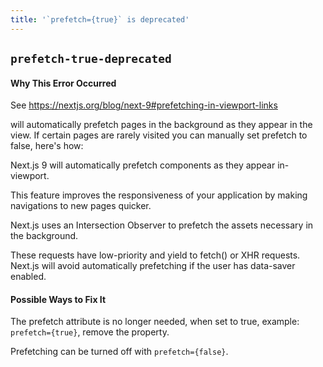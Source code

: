 ```yaml
---
title: '`prefetch={true}` is deprecated'
---
```


## `prefetch-true-deprecated`

#### Why This Error Occurred

See https://nextjs.org/blog/next-9#prefetching-in-viewport-links

<Link> will automatically prefetch pages in the background as they appear in the view. If certain pages are rarely visited you can manually set prefetch to false, here's how:

Next.js 9 will automatically prefetch <Link> components as they appear in-viewport.

This feature improves the responsiveness of your application by making navigations to new pages quicker.

Next.js uses an Intersection Observer to prefetch the assets necessary in the background.

These requests have low-priority and yield to fetch() or XHR requests. Next.js will avoid automatically prefetching if the user has data-saver enabled.

#### Possible Ways to Fix It

The prefetch attribute is no longer needed, when set to true, example: `prefetch={true}`, remove the property.

Prefetching can be turned off with `prefetch={false}`.

